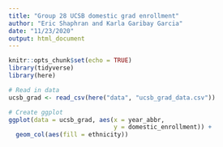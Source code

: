 ```yaml
---
title: "Group 28 UCSB domestic grad enrollment"
author: "Eric Shaphran and Karla Garibay Garcia"
date: "11/23/2020"
output: html_document
---
```


```r
knitr::opts_chunk$set(echo = TRUE)
library(tidyverse)
library(here)
```

```r
# Read in data
ucsb_grad <- read_csv(here("data", "ucsb_grad_data.csv"))
```

```r
# Create ggplot
ggplot(data = ucsb_grad, aes(x = year_abbr, 
                             y = domestic_enrollment)) +
  geom_col(aes(fill = ethnicity))

```




